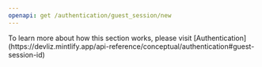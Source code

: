 ```yaml
---
openapi: get /authentication/guest_session/new
---
```


<Note>
    To learn more about how this section works, please visit [Authentication](https://devliz.mintlify.app/api-reference/conceptual/authentication#guest-session-id)
</Note>
